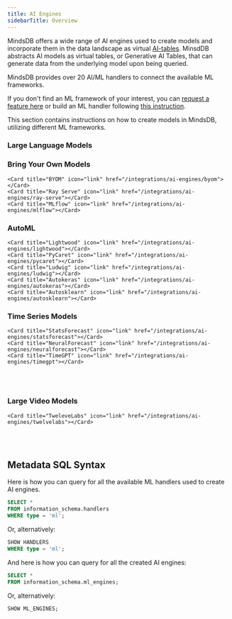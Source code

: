 ```yaml
---
title: AI Engines
sidebarTitle: Overview
---
```


MindsDB offers a wide range of AI engines used to create models and incorporate them in the data landscape as virtual [AI-tables](/generative-ai-tables). MinsdDB abstracts AI models as virtual tables, or Generative AI Tables, that can generate data from the underlying model upon being queried.

<Tip>
MindsDB provides over 20 AI/ML handlers to connect the available ML frameworks.

If you don't find an ML framework of your interest, you can [request a feature here](https://github.com/mindsdb/mindsdb/issues/new?assignees=&labels=enhancement&projects=&template=feature_request_v2.yaml) or build an ML handler following [this instruction](/contribute/ml-handlers).
</Tip>

This section contains instructions on how to create models in MindsDB, utilizing different ML frameworks.

### Large Language Models

<CardGroup cols={4}>
    <Card title="Ollama" icon="link" href="/integrations/ai-engines/ollama"></Card>
    <Card title="Vertex" icon="link" href="/integrations/ai-engines/vertex"></Card>
    <Card title="Anthropic" icon="link" href="/integrations/ai-engines/anthropic"></Card>
    <Card title="Cohere" icon="link" href="/integrations/ai-engines/cohere"></Card>
    <Card title="OpenAI" icon="link" href="/integrations/ai-engines/openai"></Card>
    <Card title="Hugging Face" icon="link" href="/integrations/ai-engines/huggingface"></Card>
    <Card title="LangChain" icon="link" href="/integrations/ai-engines/langchain"></Card>
    <Card title="LlamaIndex" icon="link" href="/integrations/ai-engines/llamaindex"></Card>
    <Card title="MonkeyLearn" icon="link" href="/integrations/ai-engines/monkeylearn"></Card>
    <Card title="RAG" icon="link" href="/integrations/ai-engines/rag"></Card>
    
</CardGroup>

### Bring Your Own Models

<CardGroup cols={4}>

    <Card title="BYOM" icon="link" href="/integrations/ai-engines/byom"></Card>
    <Card title="Ray Serve" icon="link" href="/integrations/ai-engines/ray-serve"></Card>
    <Card title="MLflow" icon="link" href="/integrations/ai-engines/mlflow"></Card>

</CardGroup>

### AutoML

<CardGroup cols={4}>

    <Card title="Lightwood" icon="link" href="/integrations/ai-engines/lightwood"></Card>
    <Card title="PyCaret" icon="link" href="/integrations/ai-engines/pycaret"></Card>
    <Card title="Ludwig" icon="link" href="/integrations/ai-engines/ludwig"></Card>
    <Card title="Autokeras" icon="link" href="/integrations/ai-engines/autokeras"></Card>
    <Card title="Autosklearn" icon="link" href="/integrations/ai-engines/autosklearn"></Card>

</CardGroup>

### Time Series Models

<CardGroup cols={4}>

    <Card title="StatsForecast" icon="link" href="/integrations/ai-engines/statsforecast"></Card>
    <Card title="NeuralForecast" icon="link" href="/integrations/ai-engines/neuralforecast"></Card>
    <Card title="TimeGPT" icon="link" href="/integrations/ai-engines/timegpt"></Card>

</CardGroup>

<br></br>

### Large Video Models

<CardGroup cols={4}>

    <Card title="TweleveLabs" icon="link" href="/integrations/ai-engines/twelvelabs"></Card>
    
</CardGroup>

<br></br>

## Metadata SQL Syntax

<Info>
Here is how you can query for all the available ML handlers used to create AI engines.

  ```sql
  SELECT *
  FROM information_schema.handlers
  WHERE type = 'ml';
  ```

  Or, alternatively:

  ```sql
  SHOW HANDLERS
  WHERE type = 'ml';
  ```

And here is how you can query for all the created AI engines:

  ```sql
  SELECT *
  FROM information_schema.ml_engines;
  ```

  Or, alternatively:

  ```sql
  SHOW ML_ENGINES;
  ```
</Info>
